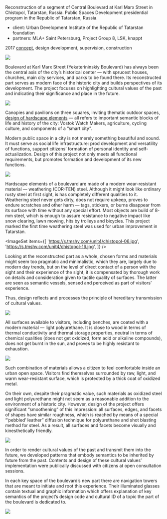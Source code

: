 

<Title>BOULEVARD : : CHISTOPOL TATARSTAN PHASE #1</Title>

Reconstruction of a segment of Central Boulevard at Karl Marx Street in Chistopol, Tatarstan, Russia.
Public Spaces Development presidential program in the Republic of Tatarstan, Russia.

- client: Urban Development Institute of the Republic of Tatarstan foundation
- partners: MLA+ Saint Petersburg, Project Group 8, LSK, knappt

2017 [concept](https://issuu.com/unit4/docs/karl_marx_boulevard), design development, supervision, construction

<Image src='https://s.tmshv.com/unit4/chistopol-01.jpg'/>

Boulevard at Karl Marx Street (Yekaterininskiy Boulevard) has always been the central axis of the city’s historical center — with sprucest houses, churches, main city services, and parks to be found there. Its reconstructed part serves as modern face of the historic city and builds perspectives of its development. The project focuses on highlighting cultural values of the past and indicating their significance and place in the future.

<Image src='https://s.tmshv.com/unit4/chistopol-02.jpg'/>
<ImageSet
    items={[
        'https://s.tmshv.com/unit4/chistopol-04.jpg',
        'https://s.tmshv.com/unit4/chistopol-03.jpg',
    ]}
/>

Canopies and pavilions on three squares, inviting thematic outdoor spaces, [design of hardscape elements](/repository/model_4) — all refers to important semantic blocks of life and history of the city: Vostok Watch Makers, agriculture, cycling culture, and components of a “smart city”.

Modern public space in a city is not merely something beautiful and sound. It must serve as social life infrastructure: prod development and versatility of functions, support citizens’ formation of personal identity and self-actualization. Design of this project not only meets all functional requirements, but promotes formation and development of its new functions.

<Image src='https://s.tmshv.com/unit4/chistopol-05.jpg'/>

Hardscape elements of a boulevard are made of a modern wear-resistant material — weathering (COR-TEN) steel. Although it might look like ordinary rusty steel at first sight, is has completely different qualities to it. Weathering steel never gets dirty, does not require upkeep, proves to endure scratches and other harm — tags, stickers, or burns disappear from its surface with time without any special effort. Most objects are build of 8-mm steel, which is enough to assure resistance to negative impact like snow clearing, lawn mowing, hits by trolleys and bicycles. This project marked the first time weathering steel was used for urban improvement in Tatarstan.

<ImageSet
    items={[
        'https://s.tmshv.com/unit4/chistopol-06.jpg',
        'https://s.tmshv.com/unit4/chistopol-16.jpg',
    ]}
/>

Looking at the reconstructed part as a whole, chosen forms and materials might seem too pragmatic and minimalistic, which they are, largely due to modern day trends, but on the level of direct contact of a person with the sight and their experience of the sight, it is compensated by thorough work on details and consideration given to tactile quality of surfaces. The latter are seen as semantic vessels, sensed and perceived as part of visitors’ experience.

Thus, design reflects and processes the principle of hereditary transmission of cultural values.

<Image src='https://s.tmshv.com/unit4/chistopol-09.jpg'/>
<ImageSet
    items={[
        'https://s.tmshv.com/unit4/chistopol-07.jpg',
        'https://s.tmshv.com/unit4/chistopol-08.jpg',
    ]}
/>

All surfaces available to visitors, including benches, are coated with a modern material — light polyurethane. It is close to wood in terms of thermal conductivity and thermal storage properties, neutral in terms of chemical qualities (does not get oxidized, form acid or alkaline compounds), does not get burnt in the sun, and proves to be highly resistant to exhaustion.

<Image src='https://s.tmshv.com/unit4/chistopol-10.jpg'/>
<ImageSet
    items={[
        'https://s.tmshv.com/unit4/chistopol-11.jpg',
        'https://s.tmshv.com/unit4/chistopol-12.jpg',
    ]}
/>

Such combination of materials allows a citizen to feel comfortable inside an urban open space. Visitors find themselves surrounded by raw, light, and warm wear-resistant surface, which is protected by a thick coat of oxidized metal.

On their own, despite their pragmatic value, such materials as oxidized steel and light polyurethane might not seem as a reasonable addition to the environment of a historic city. However, design of the project offers significant “smoothening” of this impression: all surfaces, edges, and facets of shapes have similar roughness, which is reached by means of a special “’pebbled’ leather” diffusion technique for polyurethane and shot blasting method for steel. As a result, all surfaces and facets become visually and kinesthetically friendly.

<Image src='https://s.tmshv.com/unit4/chistopol-14.jpg'/>

In order to render cultural values of the past and transmit them into the future, we developed patterns that embody semantics to be inherited by future from the past. Contents and design of these cultural values’ implementation were publically discussed with citizens at open consultation sessions.

In each key space of the boulevard’s new part there are navigation towers that are meant to initiate and root this experience. Their illuminated glasses contain textual and graphic information which offers explanation of key semantics of the project’s design code and cultural ID of a topic the part of the boulevard is dedicated to.

<Image src='https://s.tmshv.com/unit4/chistopol-15.jpg'/>